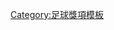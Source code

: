 {{Navbox
|bodyclass=hlist

|name = 1981-82年香港足球明星選舉最佳十一人
|title = 1981-82年[[香港足球明星選舉]]最佳十一人
|titlestyle = background: gold;
|list1 =
* 門將：[[黃文財]] 
* 後衛：[[陳世九]] 
* 後衛：[[梁帥榮]] 
* 後衛：[[Joop Wildbret|韋伯]] 
* 後衛：[[蔡滿祥]] 
* 中場：[[陳發枝]] 
* 中場：[[湯美·赫捷臣|克捷臣]] 
* 中場：[[胡國雄]] 
*  中場：[[Peter Sharne|沙尼]] 
* 前鋒：[[施路華]] 
* 前鋒：[[朴炳徹]]}}<noinclude>
[[Category:足球獎項模板]]

</noinclude>